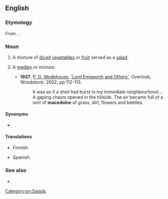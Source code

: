 {{also|macédoine|Macédoine}}

==English==
{{wikipedia}}

===Etymology===
From {{bor|en|fr|Macédoine||Macedonia}}. {{doublet|en|Macedonia}}.

===Noun===
{{en-noun}}

# A mixture of [[diced]] [[vegetable]]s or [[fruit]] served as a [[salad]].
# {{lb|en|figurative}} A [[medley]] or mixture.
#* '''1937''', [[w:P._G._Wodehouse|P. G. Wodehouse]], [[w:Lord_Emsworth_and_Others|'Lord Emsworth and Others']], Overlook, Woodstock: 2002, pp 112-113.
#*: It was as if a shell had burst in my immediate neighbourhood... A gaping chasm opened in the hillside. The air became full of a sort of '''macedoine''' of grass, dirt, flowers and beetles.

====Synonyms====
* {{l|en|fruit salad}}

====Translations====
{{trans-top|mixture of diced vegetables or fruit}}
* Finnish: {{t+|fi|hedelmäsalaatti}}
{{trans-mid}}
* Spanish: {{t+|es|macedonia|f}}
{{trans-bottom}}

===See also===
* {{l|en|macedonia}}

[[Category:en:Salads]]